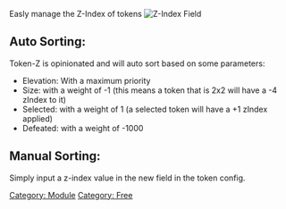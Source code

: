 Easly manage the Z-Index of tokens ![Z-Index Field](Tzindex.png
"Z-Index Field")

## Auto Sorting:

Token-Z is opinionated and will auto sort based on some parameters:

  - Elevation: With a maximum priority
  - Size: with a weight of -1 (this means a token that is 2x2 will have
    a -4 zIndex to it)
  - Selected: with a weight of 1 (a selected token will have a +1 zIndex
    applied)
  - Defeated: with a weight of -1000

## Manual Sorting:

Simply input a z-index value in the new field in the token config.

[Category: Module](Category:_Module "wikilink") [Category:
Free](Category:_Free "wikilink")
